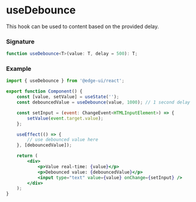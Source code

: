 
<Head>
  <title>useDebounce | EdgeUI</title>
</Head>

# useDebounce

This hook can be used to content based on the provided delay.

### Signature

```ts
function useDebounce<T>(value: T, delay = 500): T;
```

### Example

```jsx
import { useDebounce } from '@edge-ui/react';

export function Component() {
    const [value, setValue] = useState('');
    const debouncedValue = useDebounce(value, 1000); // 1 second delay

    const setInput = (event: ChangeEvent<HTMLInputElement>) => {
        setValue(event.target.value);
    };

    useEffect(() => {
        // use debounced value here
    }, [debouncedValue]);

    return (
        <div>
            <p>Value real-time: {value}</p>
            <p>Debounced value: {debouncedValue}</p>
            <input type="text" value={value} onChange={setInput} />
        </div>
    );
}
```
